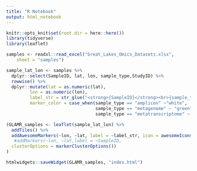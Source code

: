 ```yaml
---
title: "R Notebook"
output: html_notebook
---
```


```r
knitr::opts_knit$set(root.dir = here::here())
library(tidyverse)
library(leaflet)
```

```r
samples <- readxl::read_excel("Great_Lakes_Omics_Datasets.xlsx", 
    sheet = "samples")

sample_lat_lon <- samples %>% 
  dplyr::select(SampleID, lat, lon, sample_type,StudyID) %>% 
  rowwise() %>% 
  dplyr::mutate(lat = as.numeric(lat),
         lon = as.numeric(lon),
         label_str = str_glue("<strong>{SampleID}</strong><br>{sample_type}<br>{StudyID}") %>% htmltools::HTML(), 
         marker_color = case_when(sample_type == "amplicon" ~"white",
                                  sample_type == "metagenome" ~ "green", 
                                  sample_type == "metatranscriptome" ~ "blue"))

```



```r
(GLAMR_samples <- leaflet(sample_lat_lon) %>% 
  addTiles() %>% 
  addAwesomeMarkers(~lon, ~lat, label = ~label_str, icon = awesomeIcons(icon = 'ios-close', iconColor = 'black',library = 'ion',markerColor = ~marker_color ),
   #addMarkers(~lon, ~lat,label = ~SampleID,
  clusterOptions = markerClusterOptions())
)

htmlwidgets::saveWidget(GLAMR_samples, "index.html")

```


